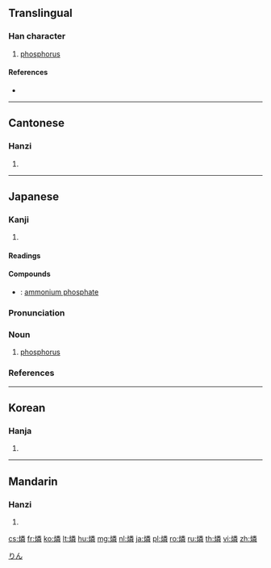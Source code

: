 {{character info/new}}
{{also|磷}}
==Translingual==

===Han character===
{{Han char|rn=86|rad=火|as=12|sn=16|four=99859|canj=FFDQ}}

# [[phosphorus]]

====References====
* {{Han ref|kx=0683.050|dkj=19417|dj=1095.060|hdz=32236.100|uh=71D0|ud=29136|bh=BF4D|bd=48973}}

----

==Cantonese==

===Hanzi===
{{yue-hanzi|jyut=|y=leun4}}

# {{defn|lang=yue|sort=火12}}

----

==Japanese==

===Kanji===
{{ja-kanji|grade=|rs=火12}}

# {{defn|lang=ja|sort=火12}}

====Readings====
{{ja-readings|goon=[[りん]] (rin)|kanon=[[りん]] (rin)|kun=[[おにび]] (onibi)}}

====Compounds====
{{der-top|Compounds}}
* {{ja-r|燐安|りんあん}}: [[ammonium phosphate]]
{{der-bottom}}

{{ja-kanjitab|りん|yomi=o}}

===Pronunciation===
{{ja-pron|yomi=o|りん|acc=1|acc_ref=DJR,NHK}}

===Noun===
{{ja-noun|りん|リン}}

# [[phosphorus]]

===References===
<references/>

[[Category:ja:Chemical elements|りん]]

----

==Korean==

===Hanja===
{{ko-hanja|hangeul=[[린]]>[[인]]|eumhun=|rv=rin>in|mr=rin>in|y=lin>in}}

# {{defn|lang=ko|sort=火12}}

----

==Mandarin==

===Hanzi===
{{cmn-hanzi|pin=[[lín]] ([[lin2]])|wg=lin<sup>2</sup>}}

# {{defn|lang=cmn|sort=火12}}

[[cs:燐]]
[[fr:燐]]
[[ko:燐]]
[[lt:燐]]
[[hu:燐]]
[[mg:燐]]
[[nl:燐]]
[[ja:燐]]
[[pl:燐]]
[[ro:燐]]
[[ru:燐]]
[[th:燐]]
[[vi:燐]]
[[zh:燐]]